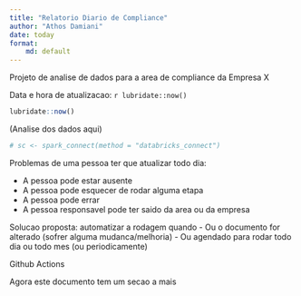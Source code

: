 ```yaml
---
title: "Relatorio Diario de Compliance"
author: "Athos Damiani"
date: today
format:
    md: default
---
```


Projeto de analise de dados para a area de compliance da Empresa X

Data e hora de atualizacao: `r lubridate::now()`

```r
lubridate::now()
```

(Analise dos dados aqui)

```r
# sc <- spark_connect(method = "databricks_connect")
```

Problemas de uma pessoa ter que atualizar todo dia:

- A pessoa pode estar ausente
- A pessoa pode esquecer de rodar alguma etapa
- A pessoa pode errar
- A pessoa responsavel pode ter saido da area ou da empresa

Solucao proposta: automatizar a rodagem quando 
- Ou o documento for alterado (sofrer alguma mudanca/melhoria)
- Ou agendado para rodar todo dia ou todo mes (ou periodicamente)

Github Actions

Agora este documento tem um secao a mais